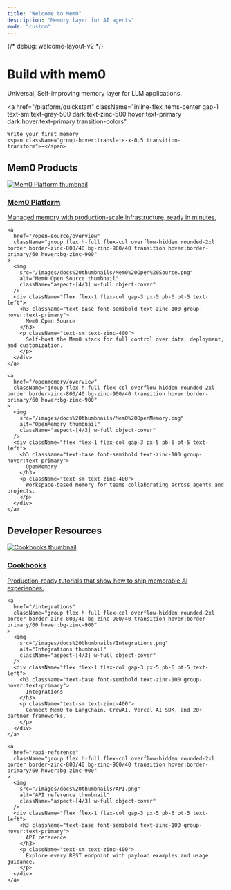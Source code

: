 ```yaml
---
title: "Welcome to Mem0"
description: "Memory layer for AI agents"
mode: "custom"
---
```


{/* debug: welcome-layout-v2 */}

<div className="px-4 pt-16 pb-12 lg:pt-20 max-w-4xl mx-auto text-center space-y-6">
  <h1 className="text-3xl lg:text-4xl font-bold text-gray-900 dark:text-zinc-50 tracking-tight mb-3">
    Build with <span className="text-primary">mem0</span>
  </h1>

<p className="max-w-2xl mx-auto text-base text-gray-600 dark:text-zinc-400 leading-relaxed">
  Universal, Self-improving memory layer for LLM applications.
</p>

  <a
    href="/platform/quickstart"
    className="inline-flex items-center gap-1 text-sm text-gray-500 dark:text-zinc-500 hover:text-primary dark:hover:text-primary transition-colors"
  >
    Write your first memory
    <span className="group-hover:translate-x-0.5 transition-transform">→</span>
  </a>
</div>

<section className="px-4 max-w-6xl mx-auto space-y-4">
  <div className="text-center">
    <h2 className="text-xl font-semibold text-gray-900 dark:text-zinc-100">
      Mem0 Products
    </h2>
  </div>

  <div className="grid gap-6 sm:grid-cols-2 lg:grid-cols-3">
    <a
      href="/platform/overview"
      className="group flex h-full flex-col overflow-hidden rounded-2xl border border-zinc-800/40 bg-zinc-900/40 transition hover:border-primary/60 hover:bg-zinc-900"
    >
      <img
        src="/images/docs%20thumbnails/Mem0%20Platform.png"
        alt="Mem0 Platform thumbnail"
        className="aspect-[4/3] w-full object-cover"
      />
      <div className="flex flex-1 flex-col gap-3 px-5 pb-6 pt-5 text-left">
        <h3 className="text-base font-semibold text-zinc-100 group-hover:text-primary">
          Mem0 Platform
        </h3>
        <p className="text-sm text-zinc-400">
          Managed memory with production-scale infrastructure, ready in minutes.
        </p>
      </div>
    </a>

    <a
      href="/open-source/overview"
      className="group flex h-full flex-col overflow-hidden rounded-2xl border border-zinc-800/40 bg-zinc-900/40 transition hover:border-primary/60 hover:bg-zinc-900"
    >
      <img
        src="/images/docs%20thumbnails/Mem0%20Open%20Source.png"
        alt="Mem0 Open Source thumbnail"
        className="aspect-[4/3] w-full object-cover"
      />
      <div className="flex flex-1 flex-col gap-3 px-5 pb-6 pt-5 text-left">
        <h3 className="text-base font-semibold text-zinc-100 group-hover:text-primary">
          Mem0 Open Source
        </h3>
        <p className="text-sm text-zinc-400">
          Self-host the Mem0 stack for full control over data, deployment, and customization.
        </p>
      </div>
    </a>

    <a
      href="/openmemory/overview"
      className="group flex h-full flex-col overflow-hidden rounded-2xl border border-zinc-800/40 bg-zinc-900/40 transition hover:border-primary/60 hover:bg-zinc-900"
    >
      <img
        src="/images/docs%20thumbnails/Mem0%20OpenMemory.png"
        alt="OpenMemory thumbnail"
        className="aspect-[4/3] w-full object-cover"
      />
      <div className="flex flex-1 flex-col gap-3 px-5 pb-6 pt-5 text-left">
        <h3 className="text-base font-semibold text-zinc-100 group-hover:text-primary">
          OpenMemory
        </h3>
        <p className="text-sm text-zinc-400">
          Workspace-based memory for teams collaborating across agents and projects.
        </p>
      </div>
    </a>
  </div>
</section>

<section className="px-4 pt-12 pb-20 max-w-6xl mx-auto space-y-4">
  <div className="text-center">
    <h2 className="text-xl font-semibold text-gray-900 dark:text-zinc-100">
      Developer Resources
    </h2>
  </div>

  <div className="grid gap-6 sm:grid-cols-2 lg:grid-cols-3">
    <a
      href="/examples"
      className="group flex h-full flex-col overflow-hidden rounded-2xl border border-zinc-800/40 bg-zinc-900/40 transition hover:border-primary/60 hover:bg-zinc-900"
    >
      <img
        src="/images/docs%20thumbnails/Cookbooks.png"
        alt="Cookbooks thumbnail"
        className="aspect-[4/3] w-full object-cover"
      />
      <div className="flex flex-1 flex-col gap-3 px-5 pb-6 pt-5 text-left">
        <h3 className="text-base font-semibold text-zinc-100 group-hover:text-primary">
          Cookbooks
        </h3>
        <p className="text-sm text-zinc-400">
          Production-ready tutorials that show how to ship memorable AI experiences.
        </p>
      </div>
    </a>

    <a
      href="/integrations"
      className="group flex h-full flex-col overflow-hidden rounded-2xl border border-zinc-800/40 bg-zinc-900/40 transition hover:border-primary/60 hover:bg-zinc-900"
    >
      <img
        src="/images/docs%20thumbnails/Integrations.png"
        alt="Integrations thumbnail"
        className="aspect-[4/3] w-full object-cover"
      />
      <div className="flex flex-1 flex-col gap-3 px-5 pb-6 pt-5 text-left">
        <h3 className="text-base font-semibold text-zinc-100 group-hover:text-primary">
          Integrations
        </h3>
        <p className="text-sm text-zinc-400">
          Connect Mem0 to LangChain, CrewAI, Vercel AI SDK, and 20+ partner frameworks.
        </p>
      </div>
    </a>

    <a
      href="/api-reference"
      className="group flex h-full flex-col overflow-hidden rounded-2xl border border-zinc-800/40 bg-zinc-900/40 transition hover:border-primary/60 hover:bg-zinc-900"
    >
      <img
        src="/images/docs%20thumbnails/API.png"
        alt="API reference thumbnail"
        className="aspect-[4/3] w-full object-cover"
      />
      <div className="flex flex-1 flex-col gap-3 px-5 pb-6 pt-5 text-left">
        <h3 className="text-base font-semibold text-zinc-100 group-hover:text-primary">
          API reference
        </h3>
        <p className="text-sm text-zinc-400">
          Explore every REST endpoint with payload examples and usage guidance.
        </p>
      </div>
    </a>
  </div>
</section>
